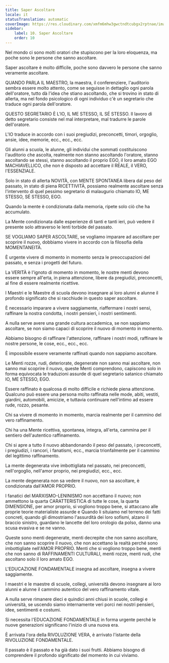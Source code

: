 ```yaml
---
title: Saper Ascoltare
locale: it
statusTranslation: automatic
coverImage: https://res.cloudinary.com/xmfm6mhw3gwctndtcubgx2rptnae/image/upload/v1740337243/small_cover_educacion_fundamental_a051170f1c.webp
sidebar:
    label: 10. Saper Ascoltare
    order: 10
---
```

Nel mondo ci sono molti oratori che stupiscono per la loro eloquenza, ma poche sono le persone che sanno ascoltare.

Saper ascoltare è molto difficile, poche sono davvero le persone che sanno veramente ascoltare.

QUANDO PARLA IL MAESTRO, la maestra, il conferenziere, l'auditorio sembra essere molto attento, come se seguisse in dettaglio ogni parola dell'oratore, tutto dà l'idea che stiano ascoltando, che si trovino in stato di allerta, ma nel fondo psicologico di ogni individuo c'è un segretario che traduce ogni parola dell'oratore.

QUESTO SEGRETARIO È L'IO, IL ME STESSO, IL SÉ STESSO. Il lavoro di detto segretario consiste nel mal interpretare, mal tradurre le parole dell'oratore.

L'IO traduce in accordo con i suoi pregiudizi, preconcetti, timori, orgoglio, ansie, idee, memorie, ecc., ecc., ecc.

Gli alunni a scuola, le alunne, gli individui che sommati costituiscono l'auditorio che ascolta, realmente non stanno ascoltando l'oratore, stanno ascoltando se stessi, stanno ascoltando il proprio EGO, il loro amato EGO MACHIAVELLICO, che non è disposto ad accettare il REALE, il VERO, l'ESSENZIALE.

Solo in stato di allerta NOVITÀ, con MENTE SPONTANEA libera dal peso del passato, in stato di piena RICETTIVITÀ, possiamo realmente ascoltare senza l'intervento di quel pessimo segretario di malaugurio chiamato IO, ME STESSO, SÉ STESSO, EGO.

Quando la mente è condizionata dalla memoria, ripete solo ciò che ha accumulato.

La Mente condizionata dalle esperienze di tanti e tanti ieri, può vedere il presente solo attraverso le lenti torbide del passato.

SE VOGLIAMO SAPER ASCOLTARE, se vogliamo imparare ad ascoltare per scoprire il nuovo, dobbiamo vivere in accordo con la filosofia della MOMENTANEITÀ.

È urgente vivere di momento in momento senza le preoccupazioni del passato, e senza i progetti del futuro.

La VERITÀ è l'ignoto di momento in momento, le nostre menti devono essere sempre all'erta, in piena attenzione, libere da pregiudizi, preconcetti, al fine di essere realmente ricettive.

I Maestri e le Maestre di scuola devono insegnare ai loro alunni e alunne il profondo significato che si racchiude in questo saper ascoltare.

È necessario imparare a vivere saggiamente, riaffermare i nostri sensi, raffinare la nostra condotta, i nostri pensieri, i nostri sentimenti.

A nulla serve avere una grande cultura accademica, se non sappiamo ascoltare, se non siamo capaci di scoprire il nuovo di momento in momento.

Abbiamo bisogno di raffinare l'attenzione, raffinare i nostri modi, raffinare le nostre persone, le cose, ecc., ecc., ecc.

È impossibile essere veramente raffinati quando non sappiamo ascoltare.

Le Menti rozze, rudi, deteriorate, degenerate non sanno mai ascoltare, non sanno mai scoprire il nuovo, queste Menti comprendono, capiscono solo in forma equivocata le traduzioni assurde di quel segretario satanico chiamato IO, ME STESSO, EGO.

Essere raffinato è qualcosa di molto difficile e richiede piena attenzione. Qualcuno può essere una persona molto raffinata nelle mode, abiti, vestiti, giardini, automobili, amicizie, e tuttavia continuare nell'intimo ad essere rude, rozzo, pesante.

Chi sa vivere di momento in momento, marcia realmente per il cammino del vero raffinamento.

Chi ha una Mente ricettiva, spontanea, integra, all'erta, cammina per il sentiero dell'autentico raffinamento.

Chi si apre a tutto il nuovo abbandonando il peso del passato, i preconcetti, i pregiudizi, i rancori, i fanatismi, ecc., marcia trionfalmente per il cammino del legittimo raffinamento.

La mente degenerata vive imbottigliata nel passato, nei preconcetti, nell'orgoglio, nell'amor proprio, nei pregiudizi, ecc., ecc.

La mente degenerata non sa vedere il nuovo, non sa ascoltare, è condizionata dall'AMOR PROPRIO.

I fanatici del MARXISMO-LENINISMO non accettano il nuovo; non ammettono la quarta CARATTERISTICA di tutte le cose, la quarta DIMENSIONE, per amor proprio, si vogliono troppo bene, si attaccano alle proprie teorie materialiste assurde e Quando li situiamo nel terreno dei fatti concreti, quando gli dimostriamo l'assurdità dei loro sofismi, alzano il braccio sinistro, guardano le lancette del loro orologio da polso, danno una scusa evasiva e se ne vanno.

Queste sono menti degenerate, menti decrepite che non sanno ascoltare, che non sanno scoprire il nuovo, che non accettano la realtà perché sono imbottigliate nell'AMOR PROPRIO. Menti che si vogliono troppo bene, menti che non sanno di RAFFINAMENTI CULTURALI, menti rozze, menti rudi, che ascoltano solo il loro amato EGO.

L'EDUCAZIONE FONDAMENTALE insegna ad ascoltare, insegna a vivere saggiamente.

I maestri e le maestre di scuole, collegi, università devono insegnare ai loro alunni e alunne il cammino autentico del vero raffinamento vitale.

A nulla serve rimanere dieci e quindici anni chiusi in scuole, collegi e università, se uscendo siamo internamente veri porci nei nostri pensieri, idee, sentimenti e costumi.

Si necessita l'EDUCAZIONE FONDAMENTALE in forma urgente perché le nuove generazioni significano l'inizio di una nuova era.

È arrivata l'ora della RIVOLUZIONE VERA, è arrivato l'istante della RIVOLUZIONE FONDAMENTALE.

Il passato è il passato e ha già dato i suoi frutti. Abbiamo bisogno di comprendere il profondo significato del momento in cui viviamo.


